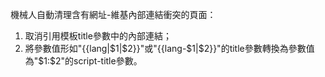 機械人自動清理含有網址-維基內部連結衝突的頁面：
#取消引用模板title參數中的內部連結；
#將參數值形如"<nowiki>{{lang|$1|$2}}</nowiki>"或"<nowiki>{{lang-$1|$2}}</nowiki>"的title參數轉換為參數值為"$1:$2"的script-title參數。